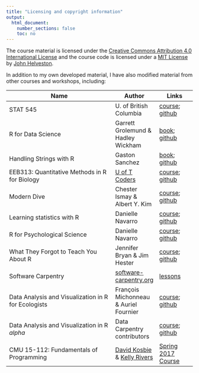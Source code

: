```yaml
---
title: "Licensing and copyright information"
output:
  html_document:
    number_sections: false
    toc: no
---
```


The course material is licensed under the
[Creative Commons Attribution 4.0 International License](https://creativecommons.org/licenses/by/4.0/)
and the course code is licensed under a [MIT License](LICENSE-MIT.html)
by [John Helveston](https://www.jhelvy.com).

In addition to my own developed material, I have also modified material from
other courses and workshops, including:

Name | Author | Links
--------- | --- | ---
STAT 545 | U. of British Columbia | [course](http://stat545.com/); [github](https://github.com/STAT545-UBC)
R for Data Science | Garrett Grolemund & Hadley Wickham | [book](https://r4ds.had.co.nz/); [github](https://github.com/hadley/r4ds)
Handling Strings with R | Gaston Sanchez | [book](https://www.gastonsanchez.com/r4strings/); [github](https://github.com/gastonstat/r4strings)
EEB313: Quantitative Methods in R for Biology | [U of T Coders](https://uoftcoders.github.io/studyGroup/) | [course](https://uoftcoders.github.io/rcourse/index.html); [github](https://github.com/uoftcoders/rcourse)
Modern Dive | Chester Ismay & Albert Y. Kim | [course](https://moderndive.netlify.com/); [github](https://github.com/moderndive/moderndive_book)
Learning statistics with R | Danielle Navarro | [course](https://djnavarro.github.io/tidylsrbook/); [github](https://github.com/djnavarro/rbook)
R for Psychological Science | Danielle Navarro | [course](https://psyr.org/index.html); [github](https://github.com/djnavarro/psyr)
What They Forgot to Teach You About R | Jennifer Bryan & Jim Hester | [course](https://whattheyforgot.org/); [github](https://github.com/jennybc/what-they-forgot)
Software Carpentry | [software-carpentry.org](https://software-carpentry.org/) | [lessons](https://software-carpentry.org/lessons/)
Data Analysis and Visualization in R for Ecologists | François Michonneau & Auriel Fournier | [course](https://datacarpentry.org/R-ecology-lesson/); [github](https://github.com/datacarpentry/R-ecology-lesson)
Data Analysis and Visualization in R _alpha_ | Data Carpentry contributors | [course](https://datacarpentry.org/R-genomics/index.html); [github](https://github.com/datacarpentry/R-genomics)
CMU 15-112: Fundamentals of Programming | [David Kosbie](http://www.kosbie.net/cmu/) & [Kelly Rivers](https://hcii.cmu.edu/people/kelly-rivers)| [Spring 2017 Course](http://www.kosbie.net/cmu/spring-17/15-112/)




